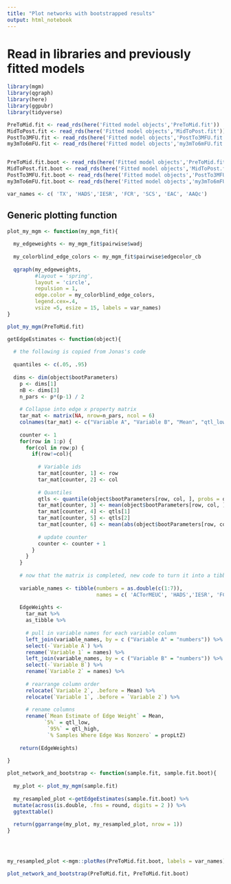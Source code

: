 ```yaml
---
title: "Plot networks with bootstrapped results"
output: html_notebook
---
```


# Read in libraries and previously fitted models

```r

library(mgm)
library(qgraph)
library(here)
library(ggpubr)
library(tidyverse)

PreToMid.fit <- read_rds(here('Fitted model objects','PreToMid.fit'))
MidToPost.fit <- read_rds(here('Fitted model objects','MidToPost.fit'))
PostTo3MFU.fit <- read_rds(here('Fitted model objects','PostTo3MFU.fit'))
my3mTo6mFU.fit <- read_rds(here('Fitted model objects','my3mTo6mFU.fit'))


PreToMid.fit.boot <- read_rds(here('Fitted model objects','PreToMid.fit.boot'))
MidToPost.fit.boot <- read_rds(here('Fitted model objects','MidToPost.fit.boot'))
PostTo3MFU.fit.boot <- read_rds(here('Fitted model objects','PostTo3MFU.fit.boot'))
my3mTo6mFU.fit.boot <- read_rds(here('Fitted model objects','my3mTo6mFU.fit.boot'))

var_names <- c( 'TX', 'HADS','IESR', 'FCR', 'SCS', 'EAC', 'AAQc')
```

## Generic plotting function

```r

plot_my_mgm <- function(my_mgm_fit){
  
  my_edgeweights <- my_mgm_fit$pairwise$wadj
  
  my_colorblind_edge_colors <- my_mgm_fit$pairwise$edgecolor_cb
  
  qgraph(my_edgeweights, 
         #layout = 'spring', 
         layout = 'circle',
         repulsion = 1,
         edge.color = my_colorblind_edge_colors, 
         legend.cex=.4, 
         vsize =5, esize = 15, labels = var_names)
}

plot_my_mgm(PreToMid.fit)

```


```r

getEdgeEstimates <- function(object){
  
  # the following is copied from Jonas's code
  
  quantiles <- c(.05, .95)
  
  dims <- dim(object$bootParameters)
    p <- dims[1]
    nB <- dims[3]
    n_pars <- p*(p-1) / 2
    
    # Collapse into edge x property matrix
    tar_mat <- matrix(NA, nrow=n_pars, ncol = 6)
    colnames(tar_mat) <- c("Variable A", "Variable B", "Mean", "qtl_low", "qtl_high", "propLtZ")
    
    counter <- 1
    for(row in 1:p) {
      for(col in row:p) {
        if(row!=col){
          
          # Variable ids
          tar_mat[counter, 1] <- row
          tar_mat[counter, 2] <- col
          
          # Quantiles
          qtls <- quantile(object$bootParameters[row, col, ], probs = quantiles)
          tar_mat[counter, 3] <- mean(object$bootParameters[row, col, ])
          tar_mat[counter, 4] <- qtls[1]
          tar_mat[counter, 5] <- qtls[2]
          tar_mat[counter, 6] <- mean(abs(object$bootParameters[row, col, ]) > 0) # proportion estimates > 0
          
          # update counter
          counter <- counter + 1
        }
      }
    }
    
    # now that the matrix is completed, new code to turn it into a tibble with my variable names embedded
    
    variable_names <- tibble(numbers = as.double(c(1:7)),
                             names = c( 'ACTorMEUC', 'HADS','IESR', 'FCR', 'SCS', 'EAC', 'AAQc'))
    
    EdgeWeights <-
      tar_mat %>%
      as_tibble %>%
      
      # pull in variable names for each variable column
      left_join(variable_names, by = c ("Variable A" = "numbers")) %>%
      select(-`Variable A`) %>%
      rename(`Variable 1` = names) %>%
      left_join(variable_names, by = c ("Variable B" = "numbers")) %>%
      select(-`Variable B`) %>%
      rename(`Variable 2` = names) %>%
      
      # rearrange column order
      relocate(`Variable 2`, .before = Mean) %>%
      relocate(`Variable 1`, .before = `Variable 2`) %>%
      
      # rename columns
      rename(`Mean Estimate of Edge Weight` = Mean,
            `5%` = qtl_low,
             `95%` = qtl_high,
             `% Samples Where Edge Was Nonzero` = propLtZ)
    
    return(EdgeWeights)
    
}

```


```r

plot_network_and_bootstrap <- function(sample.fit, sample.fit.boot){
  
  my_plot <- plot_my_mgm(sample.fit)
  
  my_resampled_plot <-getEdgeEstimates(sample.fit.boot) %>%
  mutate(across(is.double, .fns = round, digits = 2 )) %>%
  ggtexttable()
  
  return(ggarrange(my_plot, my_resampled_plot, nrow = 1))
}





```

```r

my_resampled_plot <-mgm::plotRes(PreToMid.fit.boot, labels = var_names)

plot_network_and_bootstrap(PreToMid.fit, PreToMid.fit.boot)

```